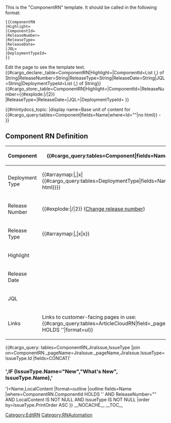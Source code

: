 <noinclude>
This is the "ComponentRN" template.
It should be called in the following format:
<pre>
{{ComponentRN
|Highlight=
|ComponentId=
|ReleaseNumber=
|ReleaseType=
|ReleaseDate=
|JQL=
|DeploymentTypeId=
}}
</pre>
Edit the page to see the template text.
{{#cargo_declare:_table=ComponentRN|Highlight=|ComponentId=List (,) of String|ReleaseNumber=String|ReleaseType=String|ReleaseDate=String|JQL=String|DeploymentTypeId=List (,) of String}}
</noinclude><includeonly>{{#cargo_store:_table=ComponentRN|Highlight={{{Highlight|}}}|ComponentId={{{ComponentId|}}}|ReleaseNumber={{#explode:{{FULLPAGENAME}}|/|2}}
|ReleaseType={{{ReleaseType|}}}|ReleaseDate={{{ReleaseDate|}}}|JQL={{{JQL|}}}|DeploymentTypeId={{{DeploymentTypeId|}}} }}

{{#mintydocs_topic:
|display name=Base unit of content for {{#cargo_query:tables=Component|fields=Name|where=Id="{{{ComponentId|}}}"|no html}} - {{{ReleaseNumber|}}}
}}

==Component RN Definition==
{| class="wikitable"
! Component
| {{#cargo_query:tables=Component|fields=Name|where=Id="{{{ComponentId|}}}"|no html}}
|-
! Deployment Type
| {{#arraymap:{{{DeploymentTypeId|}}}|,|x|{{#cargo_query:tables=DeploymentType|fields=Name|where=Id="x"|no html}}}}
|-
! Release Number
| {{#explode:{{FULLPAGENAME}}|/|2}} ([[Special:MovePage/{{FULLPAGENAME}}|Change release number]])
|-
! Release Type
| {{#arraymap:{{{ReleaseType|}}}|,|x|x}}
|-
!Highlight
|{{{Highlight|}}}
|-
! Release Date
| {{{ReleaseDate|}}}
|-
! JQL
| {{{JQL|}}}
|-
! Links
| Links to customer-facing pages in use:
{{#cargo_query:tables=ArticleCloudRN|field=_pageName|where=ComponentId HOLDS '{{{ComponentId|}}}'|format=ul}}

|}{{#cargo_query:
tables=ComponentRN,JiraIssue,IssueType
|join on=ComponentRN._pageName=JiraIssue._pageName,JiraIssue.IssueType=IssueType.Id
|fields=CONCAT('<h3>',IF (IssueType.Name="New","What's New", IssueType.Name),'</h3>')=Name,LocalContent
|format=outline
|outline fields=Name
|where=ComponentRN.ComponentId HOLDS '{{{Component|}}}' AND ReleaseNumber="{{{ReleaseNumber|}}}" AND LocalContent IS NOT NULL AND IssueType IS NOT NULL
|order by=IssueType.PrintOrder ASC
}}
<!--
<h3>{{{Issue|}}}</h3>
Type: {{{IssueType|}}}
Last Updated: {{{LastUpdated|}}}

Jira source text: 
 {{{Content|}}}

Writer-edited text: 
 {{{LocalContent|}}}-->
__NOCACHE__
[[Category:EditRN]]
__TOC__
</includeonly>
<noinclude>[[Category:RNAutomation]]</noinclude>